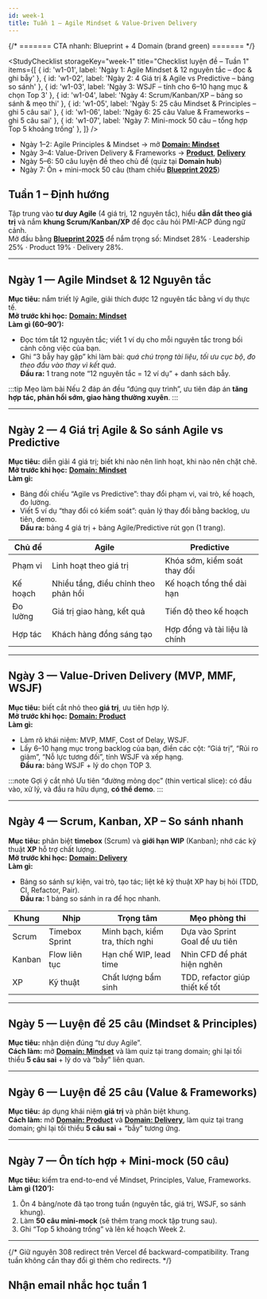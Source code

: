 ```yaml
---
id: week-1
title: Tuần 1 – Agile Mindset & Value-Driven Delivery
---
```



{/* ======= CTA nhanh: Blueprint + 4 Domain (brand green) ======= */}
<CtaQuickLinks />

<StudyChecklist
  storageKey="week-1"
  title="Checklist luyện đề – Tuần 1"
  items={[
    { id: 'w1-01', label: 'Ngày 1: Agile Mindset & 12 nguyên tắc – đọc & ghi bẫy' },
    { id: 'w1-02', label: 'Ngày 2: 4 Giá trị & Agile vs Predictive – bảng so sánh' },
    { id: 'w1-03', label: 'Ngày 3: WSJF – tính cho 6–10 hạng mục & chọn Top 3' },
    { id: 'w1-04', label: 'Ngày 4: Scrum/Kanban/XP – bảng so sánh & mẹo thi' },
    { id: 'w1-05', label: 'Ngày 5: 25 câu Mindset & Principles – ghi 5 câu sai' },
    { id: 'w1-06', label: 'Ngày 6: 25 câu Value & Frameworks – ghi 5 câu sai' },
    { id: 'w1-07', label: 'Ngày 7: Mini-mock 50 câu – tổng hợp Top 5 khoảng trống' },
  ]}
/>

- Ngày 1–2: Agile Principles & Mindset → mở **[Domain: Mindset](/docs/pmi-acp/domains/domain-mindset)**
- Ngày 3–4: Value-Driven Delivery & Frameworks → **[Product](/docs/pmi-acp/domains/domain-product)**, **[Delivery](/docs/pmi-acp/domains/domain-delivery)**
- Ngày 5–6: 50 câu luyện đề theo chủ đề (quiz tại **Domain hub**)
- Ngày 7: Ôn + mini-mock 50 câu (tham chiếu **[Blueprint 2025](/docs/pmi-acp/blueprint-2025)**)

## Tuần 1 – Định hướng
Tập trung vào **tư duy Agile** (4 giá trị, 12 nguyên tắc), hiểu **dẫn dắt theo giá trị** và nắm **khung Scrum/Kanban/XP** để đọc câu hỏi PMI-ACP đúng ngữ cảnh.  
Mở đầu bằng **[Blueprint 2025](/docs/pmi-acp/blueprint-2025)** để nắm trọng số: <Pill tone="primary">Mindset 28%</Pill> · <Pill tone="secondary">Leadership 25%</Pill> · <Pill tone="success">Product 19%</Pill> · <Pill tone="warning">Delivery 28%</Pill>.

---

## Ngày 1 — Agile Mindset & 12 Nguyên tắc
**Mục tiêu:** nắm triết lý Agile, giải thích được 12 nguyên tắc bằng ví dụ thực tế.  
**Mở trước khi học:** **[Domain: Mindset](/docs/pmi-acp/domains/domain-mindset)**  
**Làm gì (60–90’):**
- Đọc tóm tắt 12 nguyên tắc; viết 1 ví dụ cho mỗi nguyên tắc trong bối cảnh công việc của bạn.
- Ghi “3 bẫy hay gặp” khi làm bài: _quá chú trọng tài liệu_, _tối ưu cục bộ_, _đo theo đầu vào thay vì kết quả_.  
**Đầu ra:** 1 trang note “12 nguyên tắc = 12 ví dụ” + danh sách bẫy.

:::tip Mẹo làm bài
Nếu 2 đáp án đều “đúng quy trình”, ưu tiên đáp án **tăng hợp tác, phản hồi sớm, giao hàng thường xuyên**.
:::

---

## Ngày 2 — 4 Giá trị Agile & So sánh Agile vs Predictive
**Mục tiêu:** diễn giải 4 giá trị; biết khi nào nên linh hoạt, khi nào nên chặt chẽ.  
**Mở trước khi học:** **[Domain: Mindset](/docs/pmi-acp/domains/domain-mindset)**  
**Làm gì:**
- Bảng đối chiếu “Agile vs Predictive”: thay đổi phạm vi, vai trò, kế hoạch, đo lường.
- Viết 5 ví dụ “thay đổi có kiểm soát”: quản lý thay đổi bằng backlog, ưu tiên, demo.  
**Đầu ra:** bảng 4 giá trị + bảng Agile/Predictive rút gọn (1 trang).

| Chủ đề | Agile | Predictive |
|---|---|---|
| Phạm vi | Linh hoạt theo giá trị | Khóa sớm, kiểm soát thay đổi |
| Kế hoạch | Nhiều tầng, điều chỉnh theo phản hồi | Kế hoạch tổng thể dài hạn |
| Đo lường | Giá trị giao hàng, kết quả | Tiến độ theo kế hoạch |
| Hợp tác | Khách hàng đồng sáng tạo | Hợp đồng và tài liệu là chính |

---

## Ngày 3 — Value-Driven Delivery (MVP, MMF, WSJF)
**Mục tiêu:** biết cắt nhỏ theo **giá trị**, ưu tiên hợp lý.  
**Mở trước khi học:** **[Domain: Product](/docs/pmi-acp/domains/domain-product)**  
**Làm gì:**
- Làm rõ khái niệm: MVP, MMF, Cost of Delay, WSJF.
- Lấy 6–10 hạng mục trong backlog của bạn, điền các cột: “Giá trị”, “Rủi ro giảm”, “Nỗ lực tương đối”, tính WSJF và xếp hạng.  
**Đầu ra:** bảng WSJF + lý do chọn TOP 3.

:::note Gợi ý cắt nhỏ
Ưu tiên “đường mỏng dọc” (thin vertical slice): có đầu vào, xử lý, và đầu ra hữu dụng, **có thể demo**.
:::

---

## Ngày 4 — Scrum, Kanban, XP – So sánh nhanh
**Mục tiêu:** phân biệt **timebox** (Scrum) và **giới hạn WIP** (Kanban); nhớ các kỹ thuật **XP** hỗ trợ chất lượng.  
**Mở trước khi học:** **[Domain: Delivery](/docs/pmi-acp/domains/domain-delivery)**  
**Làm gì:**
- Bảng so sánh sự kiện, vai trò, tạo tác; liệt kê kỹ thuật XP hay bị hỏi (TDD, CI, Refactor, Pair).  
**Đầu ra:** 1 bảng so sánh in ra để học nhanh.

| Khung | Nhịp | Trọng tâm | Mẹo phòng thi |
|---|---|---|---|
| Scrum | Timebox Sprint | Minh bạch, kiểm tra, thích nghi | Dựa vào Sprint Goal để ưu tiên |
| Kanban | Flow liên tục | Hạn chế WIP, lead time | Nhìn CFD để phát hiện nghẽn |
| XP | Kỹ thuật | Chất lượng bẩm sinh | TDD, refactor giúp thiết kế tốt |

---

## Ngày 5 — Luyện đề 25 câu (Mindset & Principles)
**Mục tiêu:** nhận diện đúng “tư duy Agile”.  
**Cách làm:** mở **[Domain: Mindset](/docs/pmi-acp/domains/domain-mindset)** và làm quiz tại trang domain; ghi lại tối thiểu **5 câu sai** + lý do và “bẫy” liên quan.

---

## Ngày 6 — Luyện đề 25 câu (Value & Frameworks)
**Mục tiêu:** áp dụng khái niệm **giá trị** và phân biệt khung.  
**Cách làm:** mở **[Domain: Product](/docs/pmi-acp/domains/domain-product)** và **[Domain: Delivery](/docs/pmi-acp/domains/domain-delivery)**, làm quiz tại trang domain; ghi lại tối thiểu **5 câu sai** + “bẫy” tương ứng.

---

## Ngày 7 — Ôn tích hợp + Mini-mock (50 câu)
**Mục tiêu:** kiểm tra end-to-end về Mindset, Principles, Value, Frameworks.  
**Làm gì (120’):**
1) Ôn 4 bảng/note đã tạo trong tuần (nguyên tắc, giá trị, WSJF, so sánh khung).  
2) Làm **50 câu mini-mock** (sẽ thêm trang mock tập trung sau).  
3) Ghi “Top 5 khoảng trống” và lên kế hoạch Week 2.

---

{/* Giữ nguyên 308 redirect trên Vercel để backward-compatibility. 
    Trang tuần không cần thay đổi gì thêm cho redirects. */}

## Nhận email nhắc học tuần 1
<Subscribe source="week-1" />
